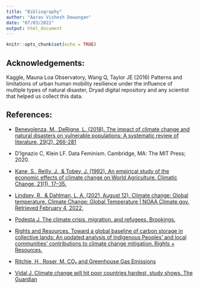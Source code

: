 ```yaml
---
title: "Bibliography"
author: "Aarav Vishesh Dewangan"
date: "07/03/2022"
output: html_document
---
```


```r
knitr::opts_chunk$set(echo = TRUE)
```

## Acknowledgements:

Kaggle, Mauna Loa Observatory, Wang Q, Taylor JE (2016) Patterns and limitations of urban human mobility resilience under the influence of multiple types of natural disaster, Dryad digital repository and any scientist that helped us collect this data.

## References:

- [Benevolenza, M., DeRigne, L. (2018). The impact of climate change and natural disasters on vulnerable populations: A systematic review of literature, 29(2), 266-281](https://www.tandfonline.com/doi/abs/10.1080/10911359.2018.1527739)

- D'Ignazio C, Klein LF. Data Feminism. Cambridge, MA: The MIT Press; 2020.

- [Kane, S., Reilly, J., & Tobey, J. (1992). An empirical study of the economic effects of climate change on World Agriculture. Climatic Change, 21(1), 17–35.](https://doi.org/10.1007/bf00143251)

-  [Lindsey, R., & Dahlman, L. A. (2021, August 12). Climate change: Global temperature. Climate Change: Global Temperature | NOAA Climate.gov. Retrieved February 4, 2022,](https://www.climate.gov/news-features/understanding-climate/climate-change-global-temperature#:~:text=According%20to%20NOAAs%202020%20Annual,more%20than%20twice%20that%20rate. )

- [Podesta J. The climate crisis, migration, and refugees. Brookings.](https://www.brookings.edu/research/the-climate-crisis-migration-and-refugees. Published July 1,2021. Accessed February 4,2022. )

- [Rights and Resources. Toward a global baseline of carbon storage in collective lands: An updated analysis of Indigenous Peoples' and local communities' contributions to climate change mitigation. Rights + Resources.](https://rightsandresources.org/global-baseline-carbon-storage-collective-lands/.PublishedMarch16,2020. Accessed February 4,2022.)

- [Ritchie, H., Roser, M. CO₂ and Greenhouse Gas Emissions](https://ourworldindata.org/co2-and-other-greenhouse-gas-emission. Published May, 2017, Accessed March 4, 2022)

- [Vidal J. Climate change will hit poor countries hardest, study shows. The Guardian](https://www.theguardian.com/global-development/2013/sep/27/climate-change-poor-countries-ipcc. Published September 27, 2013. Accessed February 4, 2022. )
